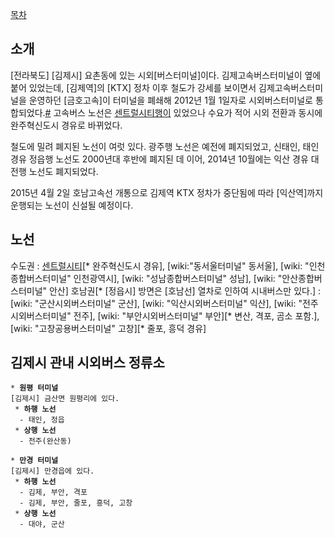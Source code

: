 [[목차]]
== 소개 ==
[전라북도] [김제시] 요촌동에 있는 시외[버스터미널]이다.
김제고속버스터미널이 옆에 붙어 있었는데, [김제역]의 [KTX] 정차 이후 철도가 강세를 보이면서 김제고속버스터미널을 운영하던 [금호고속]이 터미널을 폐쇄해 2012년 1월 1일자로 시외버스터미널로 통합되었다.[http://www.yonhapnews.co.kr/bulletin/2011/12/08/0200000000AKR20111208126700055.HTML?did=1179m #] 고속버스 노선은 [[센트럴시티]]행이 있었으나 수요가 적어 시외 전환과 동시에 완주혁신도시 경유로 바뀌었다.

철도에 밀려 폐지된 노선이 여럿 있다. 광주행 노선은 예전에 폐지되었고, 신태인, 태인 경유 정읍행 노선도 2000년대 후반에 폐지된 데 이어, 2014년 10월에는 익산 경유 대전행 노선도 폐지되었다.

2015년 4월 2일 호남고속선 개통으로 김제역 KTX 정차가 중단됨에 따라 [익산역]까지 운행되는 노선이 신설될 예정이다.

== 노선 ==
수도권 : [[센트럴시티]][* 완주혁신도시 경유], [wiki:"동서울터미널" 동서울], [wiki: "인천종합버스터미널" 인천광역시], [wiki: "성남종합버스터미널" 성남], [wiki: "안산종합버스터미널" 안산]
호남권[* [정읍시] 방면은 [호남선] 열차로 인하여 시내버스만 있다.] : [wiki: "군산시외버스터미널" 군산], [wiki: "익산시외버스터미널" 익산], [wiki: "전주시외버스터미널" 전주], [wiki: "부안시외버스터미널" 부안][* 변산, 격포, 곰소 포함.], [wiki: "고창공용버스터미널" 고창][* 줄포, 흥덕 경유]

== 김제시 관내 시외버스 정류소 ==
 * '''원평 터미널'''
 [김제시] 금산면 원평리에 있다.
  * '''하행 노선'''
   - 태인, 정읍
  * '''상행 노선'''
   - 전주(완산동)

 * '''만경 터미널'''
 [김제시] 만경읍에 있다.
  * '''하행 노선'''
   - 김제, 부안, 격포
   - 김제, 부안, 줄포, 흥덕, 고창
  * '''상행 노선'''
   - 대야, 군산

